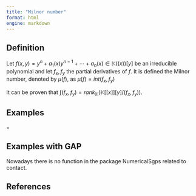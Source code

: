 ```yaml
---
title: "Milnor number"
format: html
engine: markdown
---
```


## Definition

Let $f(x,y) = y^n + a_1(x)y^{n-1} + \cdots + a_n(x) \in \mathbb{K}((x))[y]$ be an irreducible polynomial and let $f_x, f_y$ the partial derivatives of $f$. It is defined the Milnor number, denoted by $\mu(f)$, as $\mu(f) = int(f_x, f_y)$

It can be proven that $\int(f_x, f_y) = rank_{\mathbb{K}}(\mathbb{K}[[x]][y] / (f_x, f_y))$.

## Examples

$\circ$

## Examples with GAP

Nowadays there is no function in the package NumericalSgps related to contact.

## References

